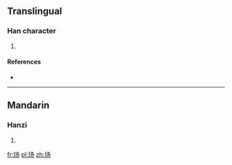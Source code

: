 {{also|瑒}}
==Translingual==

===Han character===
{{Han char|rn=96|rad=玉|as=03|sn=7|four=|canj=一土弓尸竹 (MGNSH)}}

# {{defn|Han|sort=玉03}}

====References====
* {{Han ref|kx=0727.251|hdz=21102.161|uh=739A|ud=29594}}

----

==Mandarin==

===Hanzi===
{{cmn-hanzi|tra=瑒|pin=[[yáng]] ([[yang2]])|wg=yang<sup>2</sup>}}

# {{defn|Mandarin|sort=玉03}}

[[fr:玚]]
[[pl:玚]]
[[zh:玚]]